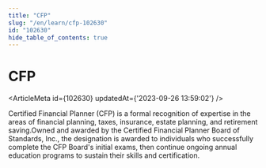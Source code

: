 ```yaml
---
title: "CFP"
slug: "/en/learn/cfp-102630"
id: "102630"
hide_table_of_contents: true
---
```



# CFP

<ArticleMeta id={102630} updatedAt={'2023-09-26 13:59:02'} />
<div className='border-solid border-b border-t-0 my-4 border-[var(--ifm-color-gray-300)]' />

Certified Financial Planner (CFP) is a formal recognition of expertise in the areas of financial planning, taxes, insurance, estate planning, and retirement saving.Owned and awarded by the Certified Financial Planner Board of Standards, Inc., the designation is awarded to individuals who successfully complete the CFP Board's initial exams, then continue ongoing annual education programs to sustain their skills and certification.
